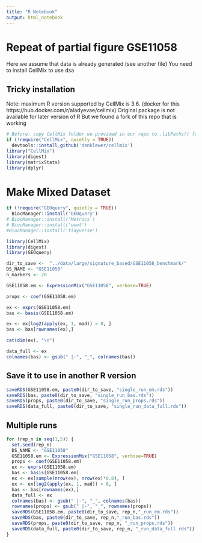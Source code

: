 ```yaml
---
title: "R Notebook"
output: html_notebook
---
```


# Repeat of partial figure GSE11058
Here we assume that data is already generated (see another file)
You need to install CellMix to use dsa

## Tricky installation

Note: maximum R version supported by CellMix is 3.6. 
(docker for this https://hub.docker.com/r/aladyevae/cellmix)
Original package is not available for later version of R
But we found a fork of this repo that is working
```r
# Before: copy CellMix folder we provided in our repo to .libPaths() folder
if (!require("CellMix", quietly = TRUE))
  devtools::install_github('denklewer/cellmix')
library("CellMix")
library(digest)
library(matrixStats)
library(dplyr)
```


# Make Mixed Dataset



```r
if (!require("GEOquery", quietly = TRUE))
  BiocManager::install('GEOquery')
# BiocManager::install('Metrics')
# BiocManager::install('uwot')
#BiocManager::install('tidyverse')
```

```r
library(CellMix)
library(digest)
library(GEOquery)
```

```r
dir_to_save <-  "../data/large/signature_based/GSE11058_benchmark/"
DS_NAME <- "GSE11058"
n_markers <- 20
```

```r
GSE11058.em <- ExpressionMix("GSE11058", verbose=TRUE)
```

```r
props <- coef(GSE11058.em)

ex <- exprs(GSE11058.em)
bas <- basis(GSE11058.em)

ex <- ex[log2(apply(ex, 1, mad)) > 8, ]
bas <- bas[rownames(ex),]

cat(dim(ex), "\n")

data_full <- ex
colnames(bas) <- gsub(" |-", "_", colnames(bas))
```

## Save it to use in another R version

```r
saveRDS(GSE11058.em, paste0(dir_to_save, "single_run_em.rds"))
saveRDS(bas, paste0(dir_to_save, "single_run_bas.rds"))
saveRDS(props, paste0(dir_to_save, "single_run_props.rds"))
saveRDS(data_full, paste0(dir_to_save, "single_run_data_full.rds"))

```

## Multiple runs

```r
for (rep_n in seq(1,5)) {
  set.seed(rep_n)
  DS_NAME <- "GSE11058"
  GSE11058.em <- ExpressionMix("GSE11058", verbose=TRUE)
  props <- coef(GSE11058.em)
  ex <- exprs(GSE11058.em)
  bas <- basis(GSE11058.em)
  ex <- ex[sample(nrow(ex), nrow(ex)*0.8), ]
  ex <- ex[log2(apply(ex, 1, mad)) > 8, ]
  bas <- bas[rownames(ex),]
  data_full <- ex
  colnames(bas) <- gsub(" |-", "_", colnames(bas))
  rownames(props) <- gsub(" |-", "_", rownames(props))
  saveRDS(GSE11058.em, paste0(dir_to_save, rep_n,"_run_em.rds"))
  saveRDS(bas, paste0(dir_to_save, rep_n,"_run_bas.rds"))
  saveRDS(props, paste0(dir_to_save, rep_n, "_run_props.rds"))
  saveRDS(data_full, paste0(dir_to_save, rep_n, "_run_data_full.rds"))
}
```



